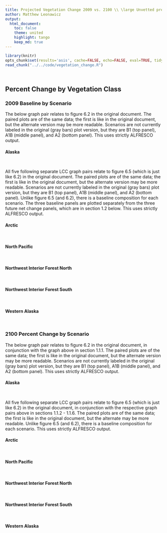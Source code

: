```yaml
---
title: Projected Vegetation Change 2009 vs. 2100 \\ \large Unvetted preliminary rush draft from developmental code
author: Matthew Leonawicz
output:
  html_document:
    toc: false
    theme: united
    highlight: tango
    keep_md: true
---
```


```r
library(knitr)
opts_chunk$set(results='asis', cache=FALSE, echo=FALSE, eval=TRUE, tidy=TRUE, message=FALSE, warning=FALSE, dpi=300, fig.height=7, fig.width=10.5)
read_chunk("../../code/vegetation_change.R")
```

```r
```

```r
```

## Percent Change by Vegetation Class
### 2009 Baseline by Scenario
The below graph pair relates to figure 6.2 in the original document.
The paired plots are of the same data; the first is like in the original document, but the alternate version may be more readable.
Scenarios are not currently labeled in the original (gray bars) plot version, but they are B1 (top panel), A1B (middle panel), and A2 (bottom panel).
This uses strictly ALFRESCO output.

#### Alaska
```r
```
```r
```

All five following separate LCC graph pairs relate to figure 6.5 (which is just like 6.2) in the original document.
The paired plots are of the same data; the first is like in the original document, but the alternate version may be more readable.
Scenarios are not currently labeled in the original (gray bars) plot version, but they are B1 (top panel), A1B (middle panel), and A2 (bottom panel).
Unlike figure 6.5 (and 6.2), there is a baseline composition for each scenario.
The three baseline panels are plotted separately from the three future net change panels, which are in section 1.2 below.
This uses strictly ALFRESCO output.

#### Arctic
```r
```
```r
```

#### North Pacific
```r
```
```r
```

#### Northwest Interior Forest North
```r
```
```r
```

#### Northwest Interior Forest South
```r
```
```r
```

#### Western Alaska
```r
```
```r
```

### 2100 Percent Change by Scenario
The below graph pair relates to figure 6.2 in the original document, in conjunction with the graph above in section 1.1.1.
The paired plots are of the same data; the first is like in the original document, but the alternate version may be more readable.
Scenarios are not currently labeled in the original (gray bars) plot version, but they are B1 (top panel), A1B (middle panel), and A2 (bottom panel).
This uses strictly ALFRESCO output.

#### Alaska
```r
```
```r
```

All five following separate LCC graph pairs relate to figure 6.5 (which is just like 6.2) in the original document, in conjunction with the respective graph pairs above in sections 1.1.2 - 1.1.6.
The paired plots are of the same data; the first is like in the original document, but the alternate may be more readable.
Unlike figure 6.5 (and 6.2), there is a baseline composition for each scenario.
This uses strictly ALFRESCO output.

#### Arctic
```r
```
```r
```

#### North Pacific
```r
```
```r
```

#### Northwest Interior Forest North
```r
```
```r
```

#### Northwest Interior Forest South
```r
```
```r
```

#### Western Alaska
```r
```
```r
```


